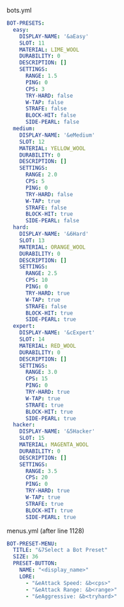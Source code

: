 bots.yml
```yml
BOT-PRESETS:
  easy:
    DISPLAY-NAME: '&aEasy'
    SLOT: 11
    MATERIAL: LIME_WOOL
    DURABILITY: 0
    DESCRIPTION: []
    SETTINGS:
      RANGE: 1.5
      PING: 0
      CPS: 3
      TRY-HARD: false
      W-TAP: false
      STRAFE: false
      BLOCK-HIT: false
      SIDE-PEARL: false
  medium:
    DISPLAY-NAME: '&eMedium'
    SLOT: 12
    MATERIAL: YELLOW_WOOL
    DURABILITY: 0
    DESCRIPTION: []
    SETTINGS:
      RANGE: 2.0
      CPS: 5
      PING: 0
      TRY-HARD: false
      W-TAP: true
      STRAFE: false
      BLOCK-HIT: true
      SIDE-PEARL: false
  hard:
    DISPLAY-NAME: '&6Hard'
    SLOT: 13
    MATERIAL: ORANGE_WOOL
    DURABILITY: 0
    DESCRIPTION: []
    SETTINGS:
      RANGE: 2.5
      CPS: 10
      PING: 0
      TRY-HARD: true
      W-TAP: true
      STRAFE: false
      BLOCK-HIT: true
      SIDE-PEARL: true
  expert:
    DISPLAY-NAME: '&cExpert'
    SLOT: 14
    MATERIAL: RED_WOOL
    DURABILITY: 0
    DESCRIPTION: []
    SETTINGS:
      RANGE: 3.0
      CPS: 15
      PING: 0
      TRY-HARD: true
      W-TAP: true
      STRAFE: true
      BLOCK-HIT: true
      SIDE-PEARL: true
  hacker:
    DISPLAY-NAME: '&5Hacker'
    SLOT: 15
    MATERIAL: MAGENTA_WOOL
    DURABILITY: 0
    DESCRIPTION: []
    SETTINGS:
      RANGE: 3.5
      CPS: 20
      PING: 0
      TRY-HARD: true
      W-TAP: true
      STRAFE: true
      BLOCK-HIT: true
      SIDE-PEARL: true
```

menus.yml (after line 1128)
```yml
BOT-PRESET-MENU:
  TITLE: "&7Select a Bot Preset"
  SIZE: 36
  PRESET-BUTTON:
    NAME: "<display_name>"
    LORE:
      - "&eAttack Speed: &b<cps>"
      - "&eAttack Range: &b<range>"
      - "&eAggressive: &b<tryhard>"
```
